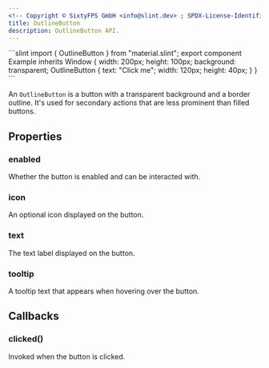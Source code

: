```yaml
---
<!-- Copyright © SixtyFPS GmbH <info@slint.dev> ; SPDX-License-Identifier: MIT -->
title: OutlineButton
description: OutlineButton API.
---
```



<CodeSnippetMD imagePath="" imageWidth="0" imageHeight="0" imageAlt="">
```slint
import { OutlineButton } from "material.slint";
export component Example inherits Window {
    width: 200px;
    height: 100px;
    background: transparent;
    OutlineButton {
        text: "Click me";
        width: 120px;
        height: 40px;
    }
}
```
</CodeSnippetMD>

An `OutlineButton` is a button with a transparent background and a border outline. It's used for secondary actions that are less prominent than filled buttons.

## Properties

### enabled
<SlintProperty propName="enabled" typeName="bool" defaultValue="true">
Whether the button is enabled and can be interacted with.
</SlintProperty>

### icon
<SlintProperty propName="icon" typeName="image">
An optional icon displayed on the button.
</SlintProperty>

### text
<SlintProperty propName="text" typeName="string">
The text label displayed on the button.
</SlintProperty>

### tooltip
<SlintProperty propName="tooltip" typeName="string">
A tooltip text that appears when hovering over the button.
</SlintProperty>

## Callbacks

### clicked()
Invoked when the button is clicked.

